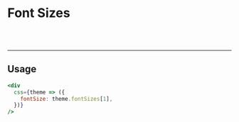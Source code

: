
<Meta title="Theme/Font Sizes" />

# Font Sizes

<br />

<ThemeProvider>
    <FontSizesShowcase />
</ThemeProvider>

<br />

----
## Usage

```jsx
<div
  css={theme => ({
    fontSize: theme.fontSizes[1],
  })}
/>
```